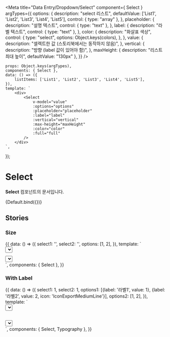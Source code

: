 
<Meta
    title="Data Entry/Dropdown/Select"
    component={ Select }
    argTypes={{
        options: {
            description: "select 리스트",
            defaultValue: ['List1', 'List2', 'List3', 'List4', 'List5'],
            control: { type: "array" },
        },
        placeholder: {
            description: "설명 텍스트",
            control: { type: "text" },
        },
        label: {
            description: "라벨 텍스트",
            control: { type: "text" },
        },
        color: {
            description: "화살표 색상",
            control: {
                type: "select",
                options: Object.keys(colors),
            },
        },
        value: {
            description: "셀렉트한 값 (스토리북에서는 동작하지 않음)",
        },
        vertical: {
            description: "방향 (label 값이 있어야 함)",
        },
        maxHeight: {
            description: "리스트 최대 높이",
            defaultValue: "130px"
        },
    }}
/>

    props: Object.keys(argTypes),
    components: { Select },
    data: () => ({
        listItems: ['List1', 'List2', 'List3', 'List4', 'List5'],
    }),
    template: `
        <div>
            <Select
                v-model="value"
                :options="options"
                :placeholder="placeholder"
                :label="label"
                :vertical="vertical"
                :max-height="maxHeight"
                :color="color"
                :full="full"
            />
        </div>
    `,
});

# Select
**Select** 컴포넌트의 문서입니다.

<Story name="Default" height="150px">
    {Default.bind({})}
</Story>

<ArgsTable story="Default" />

## Stories

### Size
<Canvas>
    <Story name="Size" height="200px">
        {{
            data: () => ({
                select1: '',
                select2: '',
                options: [1, 2],
            }),
            template: `
                <div>
                    <div style="margin-bottom: 10px">
                        <Select v-model="select1" :options="options" />
                    </div>
                    <div>
                        <Select v-model="select2" :options="options" full />
                    </div>
                </div>
        `,
            components: { Select },
        }}
    </Story>
</Canvas>

### With Label
<Canvas>
    <Story name="Direction" height="300px">
        {{
            data: () => ({
                select1: 1,
                select2: 1,
                options1: [{label: '라벨1', value: 1}, {label: '라벨2', value: 2, icon: 'IconExportMediumLine'}],
                options2: [1, 2],
            }),
            template: `
                <div>
                    <div style="margin-bottom: 30px">
                        <Select v-model="select1" :options="options1" label="Label" />
                        <Typography color="gray800" type="body2">
                          options: {{ options1 }}<br />
                          선택된 값: {{ select1 }}
                        </Typography>
                        <Typography></Typography>
                    </div>
                    <div>
                        <Select v-model="select2" :options="options2" label="Label" :vertical="false" />
                        <Typography color="gray800" type="body2">
                          options: {{ options2 }}<br />
                          선택된 값: {{ select2 }}
                        </Typography>
                    </div>
                </div>
        `,
            components: { Select, Typography },
        }}
    </Story>
</Canvas>
